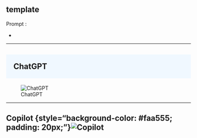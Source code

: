 ## template

::: {.callout-note appearance="simple"}
Prompt : 

* 


:::

----

## ChatGPT {style="background-color: #f0f8ff; padding: 20px;"}
![ChatGPT](img/ChatGPT.PNG)


----

## Copilot {style="background-color: #faa555; padding: 20px;"}![Copilot](img/copilot.PNG)


